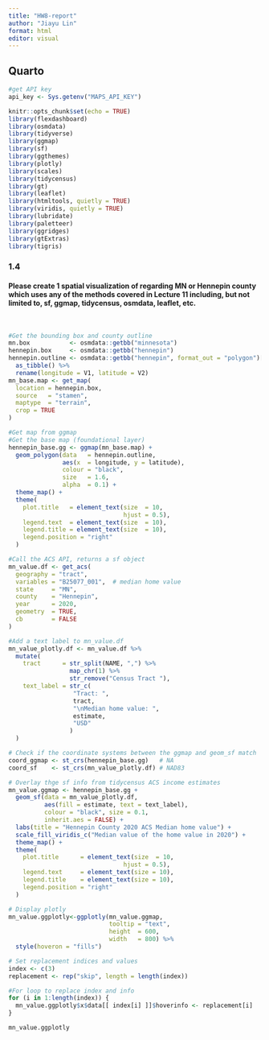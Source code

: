 ```yaml
---
title: "HW8-report"
author: "Jiayu Lin"
format: html
editor: visual
---
```


## Quarto

```r
#get API key
api_key <- Sys.getenv("MAPS_API_KEY")

knitr::opts_chunk$set(echo = TRUE)
library(flexdashboard)
library(osmdata)
library(tidyverse)
library(ggmap)
library(sf)
library(ggthemes)
library(plotly)
library(scales)
library(tidycensus)
library(gt)
library(leaflet)
library(htmltools, quietly = TRUE)
library(viridis, quietly = TRUE)
library(lubridate)
library(paletteer)
library(ggridges)
library(gtExtras)
library(tigris)

```

### 1.4

#### Please create 1 spatial visualization of regarding MN or Hennepin county which uses any of the methods covered in Lecture 11 including, but not limited to, sf, ggmap, tidycensus, osmdata, leaflet, etc. 

\

```r
#Get the bounding box and county outline
mn.box           <- osmdata::getbb("minnesota")
hennepin.box     <- osmdata::getbb("hennepin")
hennepin.outline <- osmdata::getbb("hennepin", format_out = "polygon")[[1]] %>%
  as_tibble() %>%
  rename(longitude = V1, latitude = V2)
mn_base.map <- get_map(
  location = hennepin.box,
  source   = "stamen",
  maptype  = "terrain",
  crop = TRUE
)

#Get map from ggmap
#Get the base map (foundational layer)
hennepin_base.gg <- ggmap(mn_base.map) +
  geom_polygon(data   = hennepin.outline, 
               aes(x  = longitude, y = latitude), 
               colour = "black", 
               size   = 1.6, 
               alpha  = 0.1) +
  theme_map() +
  theme(
    plot.title   = element_text(size  = 10,
                                hjust = 0.5),
    legend.text  = element_text(size  = 10),
    legend.title = element_text(size  = 10),
    legend.position = "right"
  )

#Call the ACS API, returns a sf object
mn_value.df <- get_acs(
  geography = "tract",
  variables = "B25077_001",  # median home value
  state     = "MN",
  county    = "Hennepin",
  year      = 2020,
  geometry  = TRUE,
  cb        = FALSE
)

#Add a text label to mn_value.df
mn_value_plotly.df <- mn_value.df %>%
  mutate(
    tract      = str_split(NAME, ",") %>%
                 map_chr(1) %>%
                 str_remove("Census Tract "),
    text_label = str_c(
                  "Tract: ",
                  tract,
                  "\nMedian home value: ",
                  estimate,
                  "USD"
                 )
  )

# Check if the coordinate systems between the ggmap and geom_sf match
coord_ggmap <- st_crs(hennepin_base.gg)   # NA
coord_sf    <- st_crs(mn_value_plotly.df) # NAD83

# Overlay thge sf info from tidycensus ACS income estimates
mn_value.ggmap <- hennepin_base.gg +  
  geom_sf(data = mn_value_plotly.df, 
          aes(fill = estimate, text = text_label),
          colour = "black", size = 0.1,
          inherit.aes = FALSE) + 
  labs(title = "Hennepin County 2020 ACS Median home value") + 
  scale_fill_viridis_c("Median value of the home value in 2020") +
  theme_map() +
  theme(
    plot.title      = element_text(size  = 10,
                                hjust = 0.5),
    legend.text     = element_text(size = 10),
    legend.title    = element_text(size = 10),
    legend.position = "right"
  )

# Display plotly
mn_value.ggplotly<-ggplotly(mn_value.ggmap, 
                            tooltip = "text", 
                            height  = 600,
                            width   = 800) %>%
  style(hoveron = "fills")

# Set replacement indices and values
index <- c(3)
replacement <- rep("skip", length = length(index))

#For loop to replace index and info
for (i in 1:length(index)) {
  mn_value.ggplotly$x$data[[ index[i] ]]$hoverinfo <- replacement[i]
}
```

``` r
mn_value.ggplotly
```
